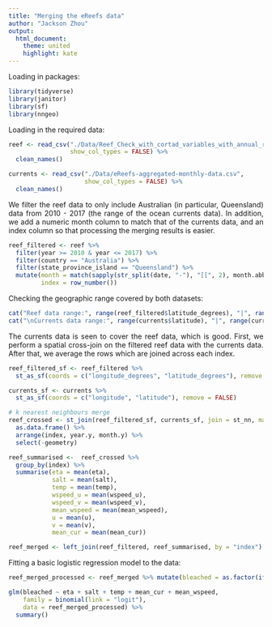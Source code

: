 ```yaml
---
title: "Merging the eReefs data"
author: "Jackson Zhou"
output:
  html_document:
    theme: united
    highlight: kate
---
```


<style>
h1, h2, h3, h4, h5 {text-align: left;}
body {text-align: justify;}
.leaflet {margin: auto;}
</style>

Loading in packages:

```r
library(tidyverse)
library(janitor)
library(sf)
library(nngeo)
```

Loading in the required data:

```r
reef <- read_csv("./Data/Reef_Check_with_cortad_variables_with_annual_rate_of_SST_change.csv",
                 show_col_types = FALSE) %>% 
  clean_names()

currents <- read_csv("./Data/eReefs-aggregated-monthly-data.csv",
                     show_col_types = FALSE) %>% 
  clean_names()
```

We filter the reef data to only include Australian (in particular, Queensland) data from 2010 - 2017 (the range of the ocean currents data).
In addition, we add a numeric month column to match that of the currents data, and an index column so that processing the merging results is easier.

```r
reef_filtered <- reef %>% 
  filter(year >= 2010 & year <= 2017) %>% 
  filter(country == "Australia") %>% 
  filter(state_province_island == "Queensland") %>% 
  mutate(month = match(sapply(str_split(date, "-"), "[[", 2), month.abb),
         index = row_number())
```

Checking the geographic range covered by both datasets:

```r
cat("Reef data range:", range(reef_filtered$latitude_degrees), "|", range(reef_filtered$longitude_degrees))
cat("\nCurrents data range:", range(currents$latitude), "|", range(currents$longitude))
```

The currents data is seen to cover the reef data, which is good.
First, we perform a spatial cross-join on the filtered reef data with the currents data.
After that, we average the rows which are joined across each index.

```r
reef_filtered_sf <- reef_filtered %>% 
  st_as_sf(coords = c("longitude_degrees", "latitude_degrees"), remove = FALSE)

currents_sf <- currents %>% 
  st_as_sf(coords = c("longitude", "latitude"), remove = FALSE)

# k nearest neighbours merge
reef_crossed <- st_join(reef_filtered_sf, currents_sf, join = st_nn, maxdist = 0.5, k = 88) %>% 
  as.data.frame() %>% 
  arrange(index, year.y, month.y) %>% 
  select(-geometry)

reef_summarised <-  reef_crossed %>% 
  group_by(index) %>% 
  summarise(eta = mean(eta),
            salt = mean(salt),
            temp = mean(temp),
            wspeed_u = mean(wspeed_u),
            wspeed_v = mean(wspeed_v),
            mean_wspeed = mean(mean_wspeed),
            u = mean(u),
            v = mean(v),
            mean_cur = mean(mean_cur))

reef_merged <- left_join(reef_filtered, reef_summarised, by = "index")
```

Fitting a basic logistic regression model to the data:

```r
reef_merged_processed <- reef_merged %>% mutate(bleached = as.factor(ifelse(average_bleaching > 0, 1, 0)))

glm(bleached ~ eta + salt + temp + mean_cur + mean_wspeed, 
    family = binomial(link = "logit"), 
    data = reef_merged_processed) %>% 
  summary()
```
